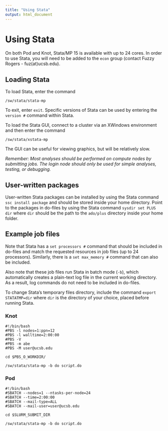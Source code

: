 ```yaml
---
title: "Using Stata"
output: html_document
---
```


# Using Stata

On both Pod and Knot, Stata/MP 15 is available with up to 24 cores. In order to use Stata, you will need to be added to the `econ` group (contact Fuzzy Rogers - fuz(at)ucsb.edu).

## Loading Stata

To load Stata, enter the command

```
/sw/stata/stata-mp
```

To exit, enter `exit`. Specific versions of Stata can be used by entering the `version #` command within Stata.

To load the Stata GUI, connect to a cluster via an XWindows environment and then enter the command

```
/sw/stata/xstata-mp
```

The GUI can be useful for viewing graphics, but will be relatively slow.

*Remember: Most analyses should be performed on compute nodes by submitting jobs. The login node should only be used for simple analyses, testing, or debugging.*

## User-written packages

User-written Stata packages can be installed by using the Stata command `ssc install package` and should be stored inside your home directory. Point to the packages in do-files by using the Stata command `sysdir set PLUS dir` where `dir` should be the path to the `ado/plus` directory inside your home folder.

## Example job files

Note that Stata has a `set processors #` command that should be included in do-files and match the requested resources in job files (up to 24 processors). Similarly, there is a `set max_memory #` command that can also be included.

Also note that these job files run Stata in batch mode (`-b`), which automatically creates a plain-text log file in the current working directory. As a result, log commands do not need to be included in do-files.

To change Stata's temporary files directory, include the command `export STATATMP=dir` where `dir` is the directory of your choice, placed before running Stata.

### Knot

```
#!/bin/bash
#PBS -l nodes=1:ppn=12
#PBS -l walltime=2:00:00
#PBS -V
#PBS -m abe
#PBS -M user@ucsb.edu

cd $PBS_O_WORKDIR/

/sw/stata/stata-mp -b do script.do
```

### Pod

```
#!/bin/bash
#SBATCH --nodes=1 --ntasks-per-node=24
#SBATCH --time=2:00:00
#SBATCH --mail-type=ALL
#SBATCH --mail-user=user@ucsb.edu

cd $SLURM_SUBMIT_DIR

/sw/stata/stata-mp -b do script.do
```

